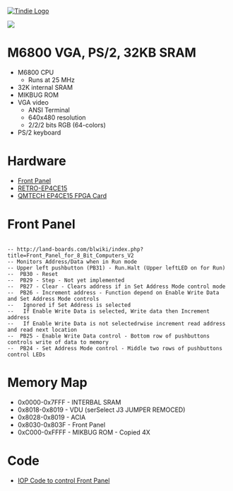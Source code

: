 <a href="https://www.tindie.com/products/land_boards/retrocomputer-fpga-card-pcb-only/" >
<img src="http://land-boards.com/tindie/tindie-larges-v2.png" alt="Tindie Logo">
</img></a> 

<img src="http://land-boards.com/blwiki/images/d/d6/FrontPanel02_P527-cropped-720px.jpg"></img>

= M6800 VGA, PS/2, 32KB SRAM =

* M6800 CPU
** Runs at 25 MHz
* 32K internal SRAM
* MIKBUG ROM
* VGA video
** ANSI Terminal
** 640x480 resolution
** 2/2/2 bits RGB (64-colors)
* PS/2 keyboard

= Hardware =

* [http://land-boards.com/blwiki/index.php?title=Front_Panel_for_8_Bit_Computers_V2 Front Panel]
* [http://land-boards.com/blwiki/index.php?title=RETRO-EP4CE15 RETRO-EP4CE15]
* [http://land-boards.com/blwiki/index.php?title=QMTECH_EP4CE15_FPGA_Card QMTECH EP4CE15 FPGA Card]

= Front Panel =
 
 <img arc="http://land-boards.com/blwiki/images/f/fe/FrontPanel-01-Front-3D-controls.png"></img>
<pre>
-- http://land-boards.com/blwiki/index.php?title=Front_Panel_for_8_Bit_Computers_V2
-- Monitors Address/Data when in Run mode
-- Upper left pushbutton (PB31) - Run.Halt (Upper leftLED on for Run)
--  PB30 - Reset
--  PB29 - Step - Not yet implemented
--  PB27 - Clear - Clears address if in Set Address Mode control mode
--  PB26 - Increment address - Function depend on Enable Write Data and Set Address Mode controls
--   Ignored if Set Address is selected
--   If Enable Write Data is selected, Write data then Increment address
--   If Enable Write Data is not selectedrwise increment read address and read next location
--  PB25 - Enable Write Data control - Bottom row of pushbuttons controls write of data to memory
--  PB24 - Set Address Mode control - Middle two rows of pushbuttons control LEDs
</pre>

=	Memory Map =

* 0x0000-0x7FFF - INTERBAL SRAM
* 0x8018-0x8019 - VDU (serSelect J3 JUMPER REMOCED)
* 0x8028-0x8019 - ACIA
* 0x8030-0x803F - Front Panel
* 0xC000-0xFFFF - MIKBUG ROM - Copied 4X

= Code =

* [https://github.com/douggilliland/Design_A_CPU/blob/main/CPU_Code/Application_Code/FP01_LOOP4/README.mediawiki IOP Code to control Front Panel]
